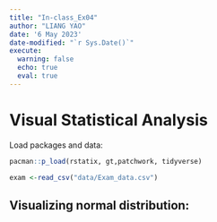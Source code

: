 ```yaml
---
title: "In-class_Ex04"
author: "LIANG YAO"
date: '6 May 2023'
date-modified: "`r Sys.Date()`"
execute: 
  warning: false
  echo: true
  eval: true
---
```


# Visual Statistical Analysis

Load packages and data:

```r
pacman::p_load(rstatix, gt,patchwork, tidyverse)

exam <-read_csv("data/Exam_data.csv")
```

## Visualizing normal distribution:

```r

```

